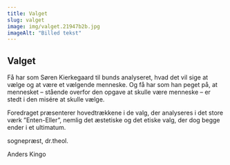 ```yaml
---
title: Valget
slug: valget
image: img/valget.21947b2b.jpg
imageAlt: "Billed tekst"
---
```


## Valget

Få har som Søren Kierkegaard til bunds analyseret, hvad det vil sige at vælge og at være et vælgende menneske. Og få har som han peget på, at mennesket – stående overfor den opgave at skulle være menneske – er stedt i den misére at skulle vælge.

Foredraget præsenterer hovedtrækkene i de valg, der analyseres i det store værk ”Enten-Eller”, nemlig det æstetiske og det etiske valg, der dog begge ender i et ultimatum.

sognepræst, dr.theol.

Anders Kingo
